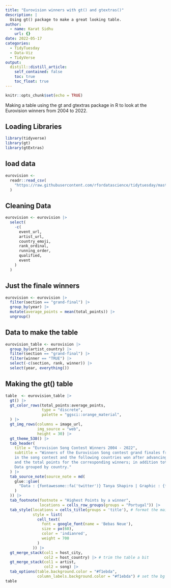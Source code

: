 ```yaml
---
title: "Eurovision winners with gt() and gtextras()"
description: |
  Using gt() package to make a great looking table.
author:
  - name: Karat Sidhu
    url: {}
date: 2022-05-17
categories:
  - TidyTuesday
  - Data-Viz
  - TidyVerse
output:
  distill::distill_article:
    self_contained: false
    toc: true
    toc_float: true
---
```



```r
knitr::opts_chunk$set(echo = TRUE)
```


Making a table using the gt and gtextras package in R to look at the Eurovision winners from 2004 to 2022.

## Loading Libraries

```r
library(tidyverse)
library(gt)
library(gtExtras)

```


## load data

```r
eurovision <-
  readr::read_csv(
    "https://raw.githubusercontent.com/rfordatascience/tidytuesday/master/data/2022/2022-05-17/eurovision.csv"
  )


```


## Cleaning Data

```r

eurovision <- eurovision |>
  select(
    -c(
      event_url,
      artist_url,
      country_emoji,
      rank_ordinal,
      running_order,
      qualified,
      event
    )
  )

```


## Just the finale winners

```r

eurovision <- eurovision |>
  filter(section == "grand-final") |>
  group_by(year) |>
  mutate(average_points = mean(total_points)) |>
  ungroup()
```

## Data to make the table

```r
eurovision_table <- eurovision |>
  group_by(artist_country) |>
  filter(section == "grand-final") |>
  filter(winner == "TRUE") |>
  select(-c(section, rank, winner)) |>
  select(year, everything())

```


## Making the gt() table

```r

table  <- eurovision_table |>
  gt() |>
  gt_color_rows(total_points:average_points,
                type = "discrete",
                palette = "ggsci::orange_material",
  ) |>
  gt_img_rows(columns = image_url,
              img_source = "web",
              height = 30) |>
  gt_theme_538() |>
  tab_header(
    title = "Eurovision Song Contest Winners 2004 - 2022",
    subtitle = "Winners of the Eurovision Song contest grand finales from 2004 to 2022. An average of 26 countries participated
    in the song contest and the following countries won after advancing to the final rounds. The table details the winning artists
    and the total points for the corresponding winners; in addition total scores for each winner and the average score for that year.
    Data grouped by country."
  ) |>
  tab_source_note(source_note = md(
    glue::glue(
      "Data : {fontawesome::fa('twitter')} Tanya Shapiro | Graphic : {fontawesome::fa('github')} github.com/SidhuK"
    )
  )) |>
  tab_footnote(footnote = "Highest Points by a winner",
               locations = cells_row_groups(groups = "Portugal")) |>
  tab_style(locations = cells_title(groups = 'title'), # format the main title
            style = list(
              cell_text(
                font = google_font(name = 'Bebas Neue'),
                size = px(60),
                color = 'indianred',
                weight = 700
              )
            )) |>
  gt_merge_stack(col1 = host_city,
                 col2 = host_country) |> # trim the table a bit
  gt_merge_stack(col1 = artist,
                 col2 = song) |>
  tab_options(table.background.color = "#f1ebda",
              column_labels.background.color = "#f1ebda") # set the bg color
table

```


